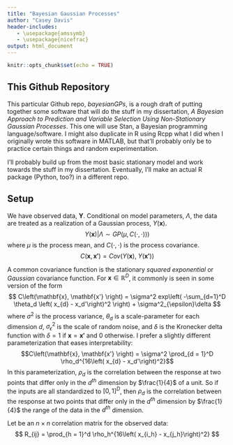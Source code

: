 ```yaml
---
title: "Bayesian Gaussian Processes"
author: "Casey Davis"
header-includes:
   - \usepackage{amssymb}
   - \usepackage{nicefrac}
output: html_document
---
```


```r
knitr::opts_chunk$set(echo = TRUE)
```

## This Github Repository

This particular Github repo, *bayesianGPs*, is a rough draft of putting together some software that will do the stuff in my dissertation, *A Bayesian Approach to Prediction and Variable Selection Using Non-Stationary Gaussian Processes*. This one will use Stan, a Bayesian programming language/software. I might also duplicate in R using Rcpp what I did when I originally wrote this software in MATLAB, but that'll probably only be to practice certain things and random experimentation. 

I'll probably build up from the most basic stationary model and work towards the stuff in my dissertation. Eventually, I'll make an actual R package (Python, too?) in a different repo.

## Setup

We have observed data, $\mathbf{Y}$. Conditional on model parameters, $\Lambda$, the data are treated as a realization of a Gaussian process, $Y(\mathbf{x})$. $$ Y(\mathbf{x}) | \Lambda \sim GP\left( \mu, C\left(\cdot, \cdot \right) ) \right)$$ where $\mu$ is the process mean, and $C\left(\cdot, \cdot \right)$ is the process covariance. $$ C\left(\mathbf{x}, \mathbf{x'} \right) = Cov\left( Y\left(\mathbf{x} \right),\; Y\left(\mathbf{x'} \right)  \right) $$

A common covariance function is the stationary *squared exponential* or *Gaussian* covariance function. For $\mathbf{x} \in \mathbb{R}^D$, it commonly is seen in some version of the form $$ C\left(\mathbf{x}, \mathbf{x'} \right) = \sigma^2 exp\left( -\sum_{d=1}^D \theta_d \left( x_{d} - x_d'\right)^2 \right) + \sigma^2_{\epsilon}\delta $$ where $\sigma^2$ is the process variance, $\theta_d$ is a scale-parameter for each dimension *d*, $\sigma^2_{\epsilon}$ is the scale of random noise, and $\delta$ is the Kronecker delta function with $\delta = 1$ if $\mathbf{x} = \mathbf{x'}$ and 0 otherwise. I prefer a slightly different parameterization that eases interpretability: $$C\left(\mathbf{x}, \mathbf{x'} \right) = \sigma^2 \prod_{d = 1}^D \rho_d^{16\left( x_{d} - x_d'\right)^2}$$ In this parameterization, $\rho_d$ is the correlation between the response at two points that differ only in the $d^{th}$ dimension by $\frac{1}{4}$ of a unit. So if the inputs are all standardized to $[0,1]^D$, then $\rho_d$ is the correlation between the response at two points that differ only in the $d^{th}$ dimension by $\frac{1}{4}$ the range of the data in the $d^{th}$ dimension.



Let \mathbf{R} be an $n \times n$ correlation matrix for the observed data: $$ R_{ij} = \prod_{h = 1}^d \rho_h^{16\left( x_{i_h} - x_{j_h}\right)^2} $$